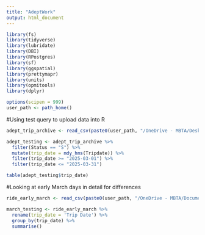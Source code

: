```yaml
---
title: "AdeptWork"
output: html_document
---
```


```r
library(fs)
library(tidyverse)
library(lubridate)
library(DBI)
library(RPostgres)
library(sf)
library(ggspatial)
library(prettymapr)
library(units)
library(opmitools)
library(dplyr)

options(scipen = 999)
user_path <- path_home()
```

#Using test query to upload data into R

```r
adept_trip_archive <- read_csv(paste0(user_path, "/OneDrive - MBTA/Desktop/ADEPT_TRIP_ARCHIVE.csv"))
```

```r
adept_testing <- adept_trip_archive %>%
  filter(Status == "S") %>%
  mutate(trip_date = mdy_hms(Tripdate)) %>%
  filter(trip_date >= "2025-03-01") %>%
  filter(trip_date <= "2025-03-31")
```

```r
table(adept_testing$trip_date)
```

#Looking at early March days in detail for differences

```r
ride_early_march <- read_csv(paste0(user_path, "/OneDrive - MBTA/Documents - OPMI/01 Admin/00 Data Strategy/Ongoing Activities/Open Data Portal/Data/Raw Datasets/Ridership Data/The RIDE/RIDE_Trips_Test_5.csv"))
```

```r
march_testing <- ride_early_march %>%
  rename(trip_date = 'Trip Date') %>%
  group_by(trip_date) %>%
  summarise()
```

